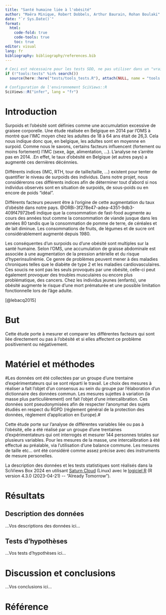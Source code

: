```yaml
---
title: "Santé humaine liée à l'obésité"
author: "Maëra Minique, Robert Dobbels, Arthur Baurain, Rohan Boulaki"
date: "`r Sys.Date()`"
format:
  html:
    code-fold: true
    code-tools: true
    toc: true
editor: visual
lang: fr
bibliography: bibliography/references.bib
---
```


<!--% Complétez l'entête en définissant un titre qui soit représentatif de votre travail. Indiquez aussi les noms des auteurs. -->

<!--# Dans les différentes sections, vous trouverez des indicateurs "...Vos XXX ici..." Vous devez bien sûr REMPLACER ces indicateurs par votre propre texte. Ne les laissez pas dans votre version finale du document. Vous devez travailler dans le même document (pas question de faire un document séparé par étudiant). Gérez les conflits éventuels. -->

```r
# Ceci est nécessaire pour les tests SDD, ne pas utiliser dans un "vrai" projet
if (!"tools:tests" %in% search())
  source(here::here("tests/tools_tests.R"), attach(NULL, name = "tools:tests"))

# Configuration de l'environnement SciViews::R
SciViews::R("infer", lang = "fr")
```

# Introduction

<!--% Sur base de la bibliographie (lecture de l'article fourni et de vos propres recherches sur Internet), rédigez une introduction du sujet en 3 à 4 paragraphes. Cette introduction doit guider le lecteur vers votre but. Vous devez citer vos sources, c'est-à-dire qu’il faut indiquer au minimum la référence bibliographique fournie de manière correcte (inspirez-vous de ce qui est indiqué dans le bloc-notes, mais reformulez : un simple copier-coller de l'introduction du bloc-notes n'est PAS considéré comme l'exercice réalisé !) -->

<!--# Ce projet porte sur la santé humaine liée à l'obésité, à la façon de se nourrir et aux activités réalisées (plus ou moins sédentaire ou actif) ... Réalisez des recherches bibliographiques afin d'avoir une vision précise de la thématique. Existe-t-il des indicateurs calculables pour quantifier l'état de santé d'un individu, par exemple ? Naturellement, ces indicateurs doivent être calculables sur bases des variables mesurées dans votre jeu de données. Focalisez-vous donc sur ces variables-là. -->

Surpoids et l'obésité sont définies comme une accumulation excessive de graisee corporelle. Une étude réalisée en Belgique en 2014 par l'OMS à montré que l'IMC moyen chez les adultes de 18 à 64 ans était de 26,3. Cela nous indique donc que, en belgique, les adultes sont en moyenne en surpoid. Comme nous le savons, certains facteurs influencent (fortement ou moins fortement) l'IMC (sexe, âge, alimentation, ...). L'analyse ne s'arrête pas en 2014. .En effet, le taux d'obésité en Belgique (et autres pays) a augmenté ces dernières décénnies.

Différents indices (IMC, RTH, tour de taille/taille, ...) existent pour tenter de quantifier le niveau de surpoids des individus. Dans notre projet, nous considérerons ces différents indices afin de déterminer tout d'abord si nos individus observés sont en situation de surpoids, de sous-poids ou en encore de poids "idéal".

Différents facteurs peuvent être à l'origine de cette augmentation du taux d'obésité dans notre pays. @ORBi-3f278e47-adea-4351-9db3-409f47972be6 indique que la consommation de fast-food augmente au cours des années tout comme la consommation de viande jusque dans les années 80 tandis que la consommation de pomme de terre, de céréales et de lait diminue. Les consommations de fruits, de légumes et de sucre ont considérablement augmenté depuis 1980.

Les conséquentes d'un surpoids ou d'une obésité sont multiples sur la santé humaine. Selon l'OMS, une accumulation de graisse abdominale est associée à une augmentation de la pression artérielle et du risque d'hyperinsulinémie. Ce genre de problèmes peuvent mener à des maladies chroniques telles que le diabète de type 2 et les maladies cardiovasculaires. Ces soucis ne sont pas les seuls provoqués par une obésité, celle-ci peut également provoquer des troubles musculaires ou encore plus problématique, des cancers. Chez les individus jeunes (enfants), une obésité augmente le risque d'une mort prématurée et une possible limitation fonctionnelle lors de l'âge adulte.

[@lebacq2015]

# But

<!--% Formulez ici de façon concise et précise votre question de recherche en 1 à 2 phrases. -->

Cette étude porte à mesurer et comparer les différentes facteurs qui sont liée directement ou pas à l'obésité et si elles affectent ce problème positivement ou négativement.

# Matériel et méthodes

<!--% Cette section doit comprendre une explication technique sur les mesures effectuées et sur le protocole relatif à l'acquisition des données en 3 à 4 paragraphes. Vous ajouterez aussi un paragraphe qui détaille les outils logiciels et statistiques utilisés (logiciels et versions des logiciels). Un simple copier-coller du matériel et méthodes du bloc-notes ne sera PAS considéré comme acceptable. -->

#Les données ont été collectées par un groupe d'une trentaine d'expérimentateurs qui se sont réparti le travail. Le choix des mesures à réaliser a fait l'objet d'un consensus au sein du groupe par l'élaboration d'un dictionnaire des données commun. Les mesures sujettes à variation (la masse plus particulièrement) ont fait l'objet d'une intercalibration. Ces données sont pseudonymisées afin de respecter l'anonymat des sujets étudiés en respect du RGPD (règlement général de la protection des données, règlement d'application en Europe).#

Cette étude porte sur l'analyse de différentes variables liée ou pas à l'obésité, elle a été réalisé par un groupe d'une trentaines d'expérimentateurs qui ont interrogés et mesurer 144 personnes totales sur plusieurs variables. Pour les mesures de la masse, une intercalibration à été effectué au préalable, via l'utilisation d'une balance commune. Les mesures de taille etc... ont été considéré comme assez précise avec des instruments de mesure personelles.

La description des données et les tests statistiques sont réalisés dans la SciViews Box 2024 en utilisant [Saturn Cloud](https://saturncloud.io) (Linux) avec le [logiciel R](https://www.r-project.org) (R version 4.3.0 (2023-04-21) \-- "Already Tomorrow").

# Résultats

## Description des données

<!--% Extrayez les quelques éléments les plus pertinents (3 à 5) de votre document `human_notebook.qmd` pour décrire les données de manière cohérente par rapport au but. Reprenez les interprétations en les reformulant de manière concise pour former un texte qui se lit en continu (donc un texte plus construit que ce que vous avez indiqué dans le bloc-notes). -->

<!--# N'oubliez pas que ce document doit pouvoir compiler indépendamment du reste. Cela implique que vous ajoutiez un chunk d'importation des données et que vous recalculiez tout ce qui doit l'être... Par contre, un simple copier-coller de toute la partie résultats du bloc-notes ne sera pas considéré comme un travail réalisé : vous devez sélectionner, et éventuellement remanier un peu le code, pour ne conserver que ce qui est utile ici. -->

...Vos descriptions des données ici...

## Tests d'hypothèses

<!--% Sélectionnez les 4 tests d'hypothèses les plus pertinents depuis `human_notebook.qmd`, ainsi bien sûr que les calculs des indices nécessaires que vous placerez juste au-dessus de vos tests. Ces tests doivent répondre à votre question de recherche (le but). Reformulez les interprétations pour former un texte qui se lit en continu. -->

...Vos tests d'hypothèses ici...

# Discussion et conclusions

<!--% Reprenez les résultats obtenus, discutez-les d'un point de vue biologique en 4 à 5 paragraphes et concluez votre travail. Vous pouvez les mettre également en relation avec vos recherches bibliographiques dans cette section. -->

...Vos conclusions ici...

<!--# Important : ce document doit compiler SANS ERREURS avec le bouton 'Rendu' sinon le travail sera sanctionné lourdement. La compilation du document Quarto est maintenant considérée comme acquise. -->

# Référence

<!--% N'indiquez rien ci-dessous. Quarto se chargera de rajouter vos références bibliographiques automatiquement. -->
